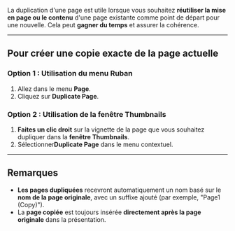 La duplication d'une page est utile lorsque vous souhaitez **réutiliser la mise en page ou le contenu** d'une page existante comme point de départ pour une nouvelle. Cela peut **gagner du temps** et assurer la cohérence.

***

## **Pour créer une copie exacte de la page actuelle**

### Option 1 : Utilisation du menu Ruban

1. Allez dans le menu **Page**.
2. Cliquez sur **Duplicate Page**.

### Option 2 : Utilisation de la fenêtre Thumbnails

1. **Faites un clic droit** sur la vignette de la page que vous souhaitez dupliquer dans la **fenêtre Thumbnails**.
2. Sélectionner**Duplicate Page** dans le menu contextuel.

***

## **Remarques**

* **Les pages dupliquées** recevront automatiquement un nom basé sur le **nom de la page originale**, avec un suffixe ajouté (par exemple, "Page1 (Copy)").
* La **page copiée** est toujours insérée **directement après la page originale** dans la présentation.
